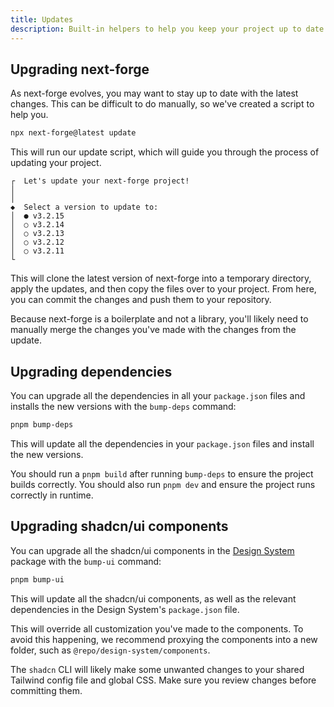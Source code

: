 ```yaml
---
title: Updates
description: Built-in helpers to help you keep your project up to date.
---
```


## Upgrading next-forge

As next-forge evolves, you may want to stay up to date with the latest changes. This can be difficult to do manually, so we've created a script to help you.

```sh Terminal
npx next-forge@latest update
```

This will run our update script, which will guide you through the process of updating your project.

```
┌  Let's update your next-forge project!
│
│
◆  Select a version to update to:
│  ● v3.2.15
│  ○ v3.2.14
│  ○ v3.2.13
│  ○ v3.2.12
│  ○ v3.2.11
└
```

This will clone the latest version of next-forge into a temporary directory, apply the updates, and then copy the files over to your project. From here, you can commit the changes and push them to your repository.

<Tip>Because next-forge is a boilerplate and not a library, you'll likely need to manually merge the changes you've made with the changes from the update.</Tip>

## Upgrading dependencies

You can upgrade all the dependencies in all your `package.json` files and installs the new versions with the `bump-deps` command:

```sh Terminal
pnpm bump-deps
```

This will update all the dependencies in your `package.json` files and install the new versions.

<Tip>You should run a `pnpm build` after running `bump-deps` to ensure the project builds correctly. You should also run `pnpm dev` and ensure the project runs correctly in runtime.</Tip>

## Upgrading shadcn/ui components

You can upgrade all the shadcn/ui components in the [Design System](/packages/design-system/components) package with the `bump-ui` command:

```sh Terminal
pnpm bump-ui
```

This will update all the shadcn/ui components, as well as the relevant dependencies in the Design System's `package.json` file.

<Warning>This will override all customization you've made to the components. To avoid this happening, we recommend proxying the components into a new folder, such as `@repo/design-system/components`.</Warning>

<Warning>The `shadcn` CLI will likely make some unwanted changes to your shared Tailwind config file and global CSS. Make sure you review changes before committing them.</Warning>